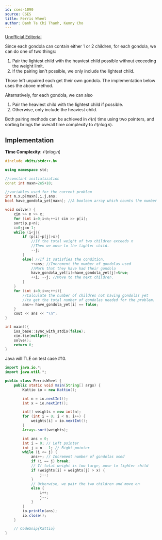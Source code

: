 ```yaml
---
id: cses-1090
source: CSES
title: Ferris Wheel
author: Danh Ta Chi Thanh, Kenny Cho
---
```


[Unofficial Editorial](https://codeforces.com/blog/entry/83295)

Since each gondola can contain either 1 or 2 children, for each gondola, we can
do one of two things:

1. Pair the lightest child with the heaviest child possible without exceeding
   the weight limit.
2. If the pairing isn't possible, we only include the lightest child.

Those left unpaired each get their own gondola. The implementation below uses
the above method.

Alternatively, for each gondola, we can also

1. Pair the heaviest child with the lightest child if possible.
2. Otherwise, only include the heaviest child.

Both pairing methods can be achieved in $\mathcal{O}(n)$ time using two
pointers, and sorting brings the overall time complexity to 
$\mathcal{O}(n\log n)$.

## Implementation

**Time Complexity:** $\mathcal{O}(n\log n)$

<LanguageSection>

<CPPSection>

```cpp
#include <bits/stdc++.h>

using namespace std;

//constant initialization
const int maxn=2e5+10;

//variables used for the current problem
int n,x,p[maxn],i,j,ans;
bool have_gondola_yet[maxn]; //A boolean array which counts the number of children who have had their own bondola

void solve() {
	cin >> n >> x;
	for (int i=0;i<n;++i) cin >> p[i];
	sort(p,p+n);
	i=0;j=n-1;
	while (i<j){
		if (p[i]+p[j]>x){
			//If the total weight of two children exceeds x
			//Then we move to the lighter child.
			--j;
		}
		else{ //If it satisfies the condition.
			++ans; //Increment the number of gondolas used
			//Mark that they have had their gondola
			have_gondola_yet[i]=have_gondola_yet[j]=true;
			++i; --j; //Move to the next children.
		}
	}
	for (int i=0;i<n;++i){
		//Calculate the number of children not having gondolas yet
		//to get the total number of gondolas needed for the problem.
		ans+= have_gondola_yet[i] == false;
	}
	cout << ans << "\n";
}

int main(){
	ios_base::sync_with_stdio(false);
	cin.tie(nullptr);
	solve();
	return 0;
}
```

</CPPSection>

<JavaSection>

<Warning>
Java will TLE on test case #10.
</Warning>

```java
import java.io.*;
import java.util.*;

public class FerrisWheel {
    public static void main(String[] args) {
        Kattio io = new Kattio();

        int n = io.nextInt();
        int x = io.nextInt();

        int[] weights = new int[n];
        for (int i = 0; i < n; i++) {
            weights[i] = io.nextInt();
        }
        Arrays.sort(weights);

        int ans = 0;
        int i = 0; // Left pointer
        int j = n - 1; // Right pointer
        while (i <= j) {
            ans++; // Increment number of gondolas used
            if (i == j) break;
            // If total weight is too large, move to lighter child
            if (weights[i] + weights[j] > x) {
                j--;
            }
            // Otherwise, we pair the two children and move on
            else {
                i++;
                j--;
            }
        }
        io.println(ans);
        io.close();
    }

    // CodeSnip{Kattio}
}
```

</JavaSection>

</LanguageSection>
